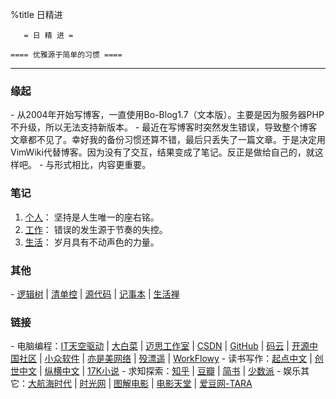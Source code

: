 %title 日精进

    = 日 精 进 =

 ==== 优雅源于简单的习惯 ====

-----
=== 缘起 ===

- 从2004年开始写博客，一直使用Bo-Blog1.7（文本版）。主要是因为服务器PHP不升级，所以无法支持新版本。
- 最近在写博客时突然发生错误，导致整个博客文章都不见了。幸好我的备份习惯还算不错，最后只丢失了一篇文章。于是决定用VimWiki代替博客。因为没有了交互，结果变成了笔记。反正是做给自己的，就这样吧。
- 与形式相比，内容更重要。

=== 笔记 ===

# [[personal|个人]]： 坚持是人生唯一的座右铭。
# [[work|工作]]： 错误的发生源于节奏的失控。
# [[life|生活]]： 岁月具有不动声色的力量。

=== 其他 ===

- [[tree|逻辑树]] | [[list|清单控]] | [[git|源代码]] | [[diary|记事本]] | [[zen|生活禅]]

=== 链接 ===

- 电脑编程：[https://www.itiankong.com IT天空驱动] | [http://www.winbaicai.com 大白菜] | [http://www.maxdos.net/forum.php 迈思工作室] | [http://www.csdn.net CSDN] | [https://github.com GitHub] | [https://git.oschina.net/ 码云] | [http://www.oschina.net/ 开源中国社区] | [http://www.appinn.com 小众软件] | [http://www.yishimei.cn/network/319.html 亦是美网络] | [http://www.shaoit.com/emeditor.html 殁漂遥] | [http://workflowy.com WorkFlowy] 
- 读书写作：[http://www.qidian.com/ 起点中文] | [http://chuangshi.qq.com/ 创世中文] | [http://www.zongheng.com/ 纵横中文] |  [http://www.17k.com/ 17K小说] 
- 求知探索：[http://www.zhihu.com 知乎] |  [http://www.douban.com 豆瓣] | [http://www.jianshu.com 简书] | [https://sspai.com 少数派]
- 娱乐其它：[http://www.dahanghaiol.com 大航海时代] | [http://www.mtime.com 时光网] |  [http://www.graphmovies.com 图解电影] | [http://www.dytt8.net/ 电影天堂] | [https://idol001.com/star/tara.html 爱豆网-TARA]

